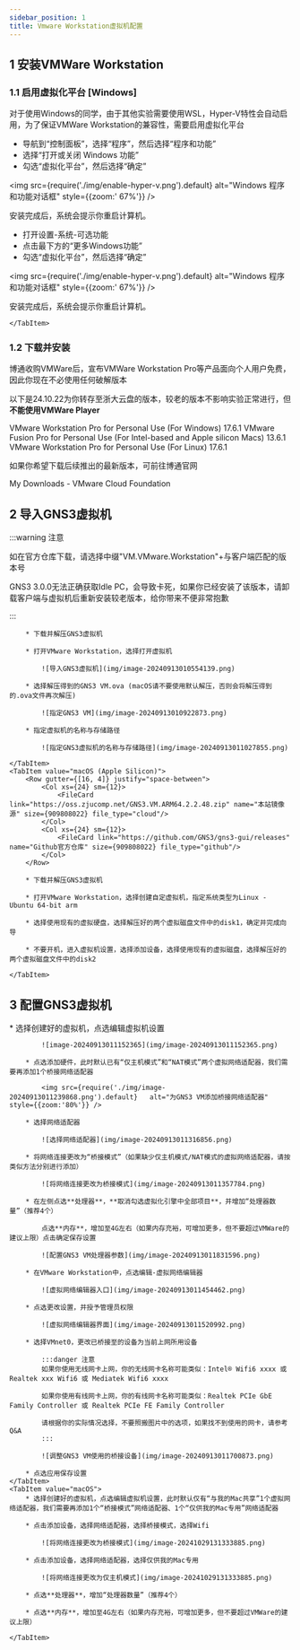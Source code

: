```yaml
---
sidebar_position: 1
title: Vmware Workstation虚拟机配置
---
```



## 1 安装VMWare Workstation

### 1.1 启用虚拟化平台 [Windows]

对于使用Windows的同学，由于其他实验需要使用WSL，Hyper-V特性会自动启用，为了保证VMWare Workstation的兼容性，需要启用虚拟化平台

<Tabs className="unique-tabs"  groupId="operating-systems">
    <TabItem value="Windows 10">

* 导航到“控制面板”，选择“程序”，然后选择“程序和功能”
* 选择“打开或关闭 Windows 功能”
* 勾选“虚拟化平台”，然后选择“确定”

<img src={require('./img/enable-hyper-v.png').default}   alt="Windows 程序和功能对话框" style={{zoom:' 67%'}} />

安装完成后，系统会提示你重启计算机。
    </TabItem>
    <TabItem value="Windows 11">

* 打开设置-系统-可选功能
* 点击最下方的“更多Windows功能”
* 勾选“虚拟化平台”，然后选择“确定”

<img src={require('./img/enable-hyper-v.png').default}   alt="Windows 程序和功能对话框" style={{zoom:' 67%'}} />

安装完成后，系统会提示你重启计算机。

    </TabItem>
</Tabs>

### 1.2 下载并安装

博通收购VMWare后，宣布VMWare Workstation Pro等产品面向个人用户免费，因此你现在不必使用任何破解版本

以下是24.10.22为你转存至浙大云盘的版本，较老的版本不影响实验正常进行，但**不能使用VMWare Player**

<Tabs className="unique-tabs"  groupId="operating-systems">
    <TabItem value="Windows">
        <LinkCard url="https://oss.zjucomp.net/VMware-workstation-full-17.6.1-24319023.exe" title="VMware Workstation Pro" icon="https://support.broadcom.com/o/ecx-standard-theme/images/favicon.ico">VMware Workstation Pro for Personal Use (For Windows) 17.6.1</LinkCard>
    </TabItem>
    <TabItem value="macOS">
        <LinkCard url="https://pan.zju.edu.cn/share/89422b3ae5ab1f720cc9ac378b/" title="VMware Funsion Pro" icon="https://support.broadcom.com/o/ecx-standard-theme/images/favicon.ico">VMware Fusion Pro for Personal Use (For Intel-based and Apple silicon Macs) 13.6.1</LinkCard>
    </TabItem>
    <TabItem value="Linux">
        <LinkCard url="https://pan.zju.edu.cn/share/d4cfd82e4a0a8d23ebba08a7f1" title="VMware Workstation Pro" icon="https://support.broadcom.com/o/ecx-standard-theme/images/favicon.ico">VMware Workstation Pro for Personal Use (For Linux) 17.6.1</LinkCard>
    </TabItem>
</Tabs>

如果你希望下载后续推出的最新版本，可前往博通官网

<LinkCard url="https://support.broadcom.com/group/ecx/downloads" title="My Downloads - Support Portal - Broadcom Support Portal" icon="https://support.broadcom.com/o/ecx-standard-theme/images/favicon.ico">My Downloads - VMware Cloud Foundation</LinkCard>
<br/>


## 2 导入GNS3虚拟机

:::warning 注意

如在官方仓库下载，请选择中缀"VM.VMware.Workstation"+与客户端匹配的版本号

GNS3 3.0.0无法正确获取Idle PC，会导致卡死，如果你已经安装了该版本，请卸载客户端与虚拟机后重新安装较老版本，给你带来不便非常抱歉

:::

<Tabs className="unique-tabs"  groupId="platform">
    <TabItem value="Windows / macOS (Intel) / Linux">
        <Row gutter={[16, 4]} justify="space-between">
            <Col xs={24} sm={12}>
                <FileCard link="https://oss.zjucomp.net/GNS3.VM.VMware.Workstation.2.2.50.zip" name="本站镜像源" size={946080449} file_type="cloud"/>
            </Col>
            <Col xs={24} sm={12}>
                <FileCard link="https://github.com/GNS3/gns3-gui/releases" name="Github官方仓库" size={946080449} file_type="github"/>
            </Col>
        </Row>

        * 下载并解压GNS3虚拟机

        * 打开VMware Workstation，选择打开虚拟机

            ![导入GNS3虚拟机](img/image-20240913010554139.png)

        * 选择解压得到的GNS3 VM.ova (macOS请不要使用默认解压，否则会将解压得到的.ova文件再次解压)

            ![指定GNS3 VM](img/image-20240913010922873.png)

        * 指定虚拟机的名称与存储路径

            ![指定GNS3虚拟机的名称与存储路径](img/image-20240913011027855.png)

    </TabItem>
    <TabItem value="macOS (Apple Silicon)">
        <Row gutter={[16, 4]} justify="space-between">
            <Col xs={24} sm={12}>
                <FileCard link="https://oss.zjucomp.net/GNS3.VM.ARM64.2.2.48.zip" name="本站镜像源" size={909808022} file_type="cloud"/>
            </Col>
            <Col xs={24} sm={12}>
                <FileCard link="https://github.com/GNS3/gns3-gui/releases" name="Github官方仓库" size={909808022} file_type="github"/>
            </Col>
        </Row>

        * 下载并解压GNS3虚拟机

        * 打开VMware Workstation，选择创建自定虚拟机，指定系统类型为Linux - Ubuntu 64-bit arm

        * 选择使用现有的虚拟硬盘，选择解压好的两个虚拟磁盘文件中的disk1，确定并完成向导

        * 不要开机，进入虚拟机设置，选择添加设备，选择使用现有的虚拟磁盘，选择解压好的两个虚拟磁盘文件中的disk2

    </TabItem>
</Tabs>

## 3 配置GNS3虚拟机

<Tabs className="unique-tabs"  groupId="operating-systems">
    <TabItem value="Windows / Linux">
        * 选择创建好的虚拟机，点选编辑虚拟机设置

            ![image-20240913011152365](img/image-20240913011152365.png)

        * 点选添加硬件，此时默认已有“仅主机模式”和“NAT模式”两个虚拟网络适配器，我们需要再添加1个桥接网络适配器

            <img src={require('./img/image-20240913011239868.png').default}   alt="为GNS3 VM添加桥接网络适配器" style={{zoom:'80%'}} />

        * 选择网络适配器

            ![选择网络适配器](img/image-20240913011316856.png)

        * 将网络连接更改为“桥接模式”（如果缺少仅主机模式/NAT模式的虚拟网络适配器，请按类似方法分别进行添加）

            ![将网络连接更改为桥接模式](img/image-20240913011357784.png)

        * 在左侧点选**处理器**，**取消勾选虚拟化引擎中全部项目**，并增加“处理器数量”（推荐4个）

            点选**内存**，增加至4G左右（如果内存充裕，可增加更多，但不要超过VMWare的建议上限）点击确定保存设置

            ![配置GNS3 VM处理器参数](img/image-20240913011831596.png)

        * 在VMware Workstation中，点选编辑-虚拟网络编辑器

            ![虚拟网络编辑器入口](img/image-20240913011454462.png)

        * 点选更改设置，并授予管理员权限

            ![虚拟网络编辑器界面](img/image-20240913011520992.png)

        * 选择VMnet0，更改已桥接至的设备为当前上网所用设备

            :::danger 注意
            如果你使用无线网卡上网，你的无线网卡名称可能类似：Intel® Wifi6 xxxx 或 Realtek xxx Wifi6 或 Mediatek Wifi6 xxxx

            如果你使用有线网卡上网，你的有线网卡名称可能类似：Realtek PCIe GbE Family Controller 或 Realtek PCIe FE Family Controller

            请根据你的实际情况选择，不要照搬图片中的选项，如果找不到使用的网卡，请参考Q&A
            :::

            ![调整GNS3 VM使用的桥接设备](img/image-20240913011700873.png)

        * 点选应用保存设置
    </TabItem>
    <TabItem value="macOS">
        * 选择创建好的虚拟机，点选编辑虚拟机设置，此时默认仅有“与我的Mac共享”1个虚拟网络适配器，我们需要再添加1个“桥接模式”网络适配器、1个“仅供我的Mac专用”网络适配器

        * 点击添加设备，选择网络适配器，选择桥接模式，选择Wifi

            ![将网络连接更改为桥接模式](img/image-20241029131333885.png)

        * 点击添加设备，选择网络适配器，选择仅供我的Mac专用

            ![将网络连接更改为仅主机模式](img/image-20241029131333885.png)

        * 点选**处理器**，增加“处理器数量”（推荐4个）

        * 点选**内存**，增加至4G左右（如果内存充裕，可增加更多，但不要超过VMWare的建议上限）

    </TabItem>
</Tabs>
